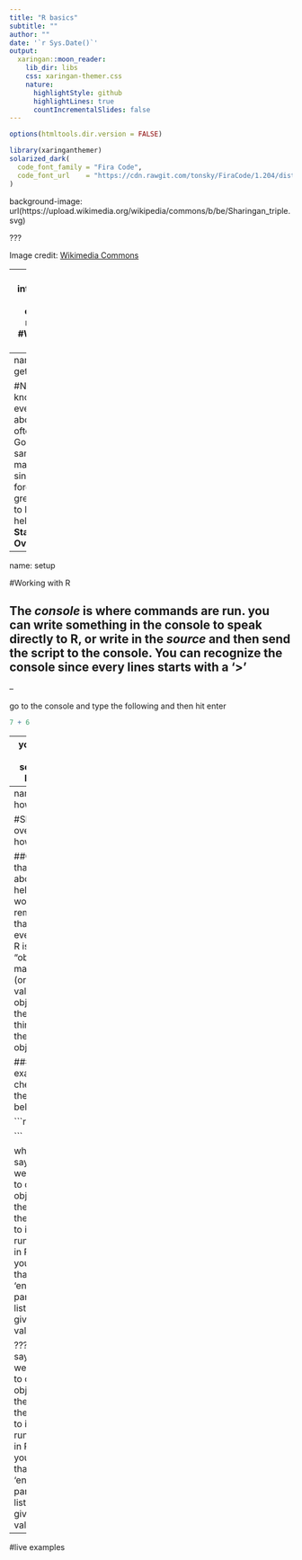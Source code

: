 ```yaml
---
title: "R basics"
subtitle: ""  
author: ""
date: '`r Sys.Date()`'
output:
  xaringan::moon_reader:
    lib_dir: libs
    css: xaringan-themer.css
    nature:
      highlightStyle: github
      highlightLines: true
      countIncrementalSlides: false
---
```


```r
options(htmltools.dir.version = FALSE)
```

```r
library(xaringanthemer)
solarized_dark(
  code_font_family = "Fira Code",
  code_font_url    = "https://cdn.rawgit.com/tonsky/FiraCode/1.204/distr/fira_code.css"
)
```

background-image: url(https://upload.wikimedia.org/wikipedia/commons/b/be/Sharingan_triple.svg)

???

Image credit: [Wikimedia Commons](https://commons.wikimedia.org/wiki/File:Sharingan_triple.svg)

---
name: intro_slide
class: center, middle
#Why use R

## - It is more than just a way to run statistics. you can make nice figures, run computer simulations, create interactive apps, and even make a website!

## - difference between a car and a bus

---
name: getting_help

#No one knows everything about R. i often Google the same issue many times since i forget.  A great place to look for help is **Stack Overflow**

---
name: setup

#Working with R

## The *console* is where commands are run. you can write something in the console to speak directly to R, or write in the *source* and then send the script to the console. You can recognize the console since every lines starts with a '>'

--

go to the console and type the following and then hit enter

```r
7 + 6
```

---
you should see something like this:

> 7 + 6
[1] 13

note the [1], which tells you the line #. this becomes useful later on. also note it told you that 7 + 6 = 13. congrats! you just turned your expensive computer into a $5 calulator

---
name: how_R_thinks

#Short overview of how R works

##One way that i think about R that helps me to work it is to remember that everything in R is an "object."  we make objects (or  assign values to objects) and then do things to these objects.  

###for example check out the code below

```r
a <- 4

```

what this says is that we are going to create the object 'a' and then assign the value '4' to it. if you run the code in R Studio you will see that the 'environment'  panel now lists 'a' and gives its value. 

???
what this says is that we are going to create the object 'a' and then assign the value '4' to it. if you run the code in R Studio you will see that the 'environment'  panel now lists 'a' and gives its value. 

---

#live examples
